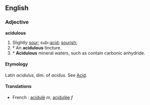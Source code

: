 ==English==
===Adjective===
'''acidulous'''

# Slightly [[sour]]; sub-[[acid]]; [[sourish]];
# * An '''acidulous''' tincture.
# * '''Acidulous''' mineral waters, such as contain carbonic anhydride.

====Etymology====
Latin ''acidulus'', dim. of ''acidus''. See [[Acid]].

====Translations====
*French : [[acidulé]] ''m'', [[acidulée]] ''f''